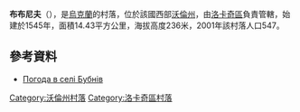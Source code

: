 {{coord|50|39|24|N|24|49|40|E|scale:30000|display=title}}

'''布布尼夫'''（{{lang-uk|Бубнів}}），是[[烏克蘭|烏克蘭]]的村落，位於該國西部[[沃倫州|沃倫州]]，由[[洛卡奇區|洛卡奇區]]負責管轄，始建於1545年，面積14.43平方公里，海拔高度236米，2001年該村落人口547。

==參考資料==
* [http://weather.in.ua/ua/volynskaja/2118 Погода в селі Бубнів] {{Wayback|url=http://weather.in.ua/ua/volynskaja/2118 |date=20111219103158 }}

[[Category:沃倫州村落|Category:沃倫州村落]]
[[Category:洛卡奇區村落|Category:洛卡奇區村落]]


{{Volyn-geo-stub}}